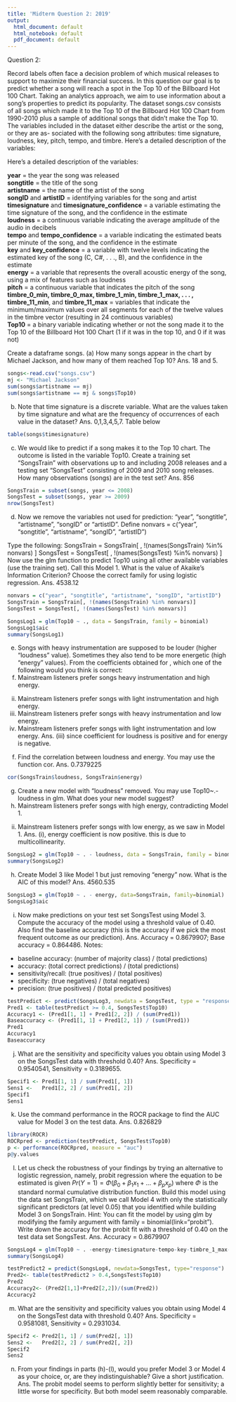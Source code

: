 ```yaml
---
title: 'Midterm Question 2: 2019'
output:
  html_document: default
  html_notebook: default
  pdf_document: default
---
```

Question 2:  

Record labels often face a decision problem of which musical releases to support
to maximize their financial success. In this question our goal is to predict whether a song will reach a spot in the Top 10 of the Billboard Hot 100 Chart. Taking an analytics approach,
we aim to use information about a song's properties to predict its popularity. The dataset
songs.csv consists of all songs which made it to the Top 10 of the Billboard Hot 100 Chart
from 1990-2010 plus a sample of additional songs that didn't make the Top 10.
The variables included in the dataset either describe the artist or the song, or they are as-
sociated with the following song attributes: time signature, loudness, key, pitch, tempo, and
timbre. Here's a detailed description of the variables:

Here's a detailed description of the variables:

**year**  =    the year the song was released  
**songtitle** = the title of the song  
**artistname** = the name of the artist of the song  
**songID** and **artistID** = identifying variables for the song and artist  
**timesignature** and **timesignature_confidence** = a variable estimating the time signature of the song, and the confidence in the estimate  
**loudness** = a continuous variable indicating the average amplitude of the audio in decibels  
**tempo** and **tempo_confidence** = a variable indicating the estimated beats per minute of the song, and the confidence in the estimate  
**key** and **key_confidence** = a variable with twelve levels indicating the estimated key of the song (C, C#, . . ., B), and the confidence in the estimate  
**energy** = a variable that represents the overall acoustic energy of the song, using a mix of features such as loudness  
**pitch** = a continuous variable that indicates the pitch of the song  
**timbre_0_min, timbre_0_max, timbre_1_min, timbre_1_max, . . . , timbre_11_min**, and **timbre_11_max** = variables that indicate the minimum/maximum values over all segments for each of the twelve values in the timbre vector (resulting in 24 continuous variables)  
**Top10** = a binary variable indicating whether or not the song made it to the Top 10 of the Billboard Hot 100 Chart (1 if it was in the top 10, and 0 if it was not)

Create a dataframe songs.
(a) How many songs appear in the chart by Michael Jackson, and how many of them reached Top 10?
Ans. 18 and 5.
```r
songs<-read.csv("songs.csv")
mj <- "Michael Jackson"
sum(songs$artistname == mj)
sum(songs$artistname == mj & songs$Top10)
```
(b) Note that time signature is a discrete variable. What are the values taken by time signature and what are the frequency of occurrences of each value in the dataset?
Ans. 0,1,3,4,5,7. Table below
```r
table(songs$timesignature)
```
(c) We would like to predict if a song makes it to the Top 10 chart. The outcome is listed in the variable Top10. Create a training set "SongsTrain" with observations up to and including 2008 releases and a testing set "SongsTest" consisting of 2009 and 2010 song releases.
How many observations (songs) are in the test set?
Ans. 856
```r
SongsTrain = subset(songs, year <= 2008)
SongsTest = subset(songs, year >= 2009)
nrow(SongsTest)
```
(d) Now we remove the variables not used for prediction: "year", "songtitle", "artistname", "songID" or "artistID". Define
nonvars = c("year", "songtitle", "artistname", "songID", "artistID")

Type the following:
SongsTrain = SongsTrain[ , !(names(SongsTrain) %in% nonvars) ]
SongsTest = SongsTest[ , !(names(SongsTest) %in% nonvars) ]
Now use the glm function to predict Top10 using all other available variables (use the training set). Call this Model 1. What is the value of  Akaike's Information Criterion? Choose the correct family for using logistic regression.
Ans. 4538.12
```r
nonvars = c("year", "songtitle", "artistname", "songID", "artistID")
SongsTrain = SongsTrain[, !(names(SongsTrain) %in% nonvars)]
SongsTest = SongsTest[, !(names(SongsTest) %in% nonvars)]

SongsLog1 = glm(Top10 ~ ., data = SongsTrain, family = binomial)
SongsLog1$aic
summary(SongsLog1)
```
(e)  Songs with heavy instrumentation are supposed to be  louder (higher "loudness" value). Sometimes they also tend to be more energetic (high "energy" values). From the coefficients obtained for , which one of the following would you think is correct:
  (i) Mainstream listeners prefer songs heavy instrumentation and high energy.  
  (ii) Mainstream listeners prefer songs with light instrumentation and high energy.
  (iii) Mainstream listeners prefer songs with heavy instrumentation and low energy.
  (iv) Mainstream listeners prefer songs with light instrumentation and low energy.
Ans. (iii) since coefficient for loudness is positive and for energy is negative.

(f) Find the correlation between loudness and energy. You may use the function cor.
Ans. 0.7379225
```r
cor(SongsTrain$loudness, SongsTrain$energy)
```
(g) Create a new model with "loudness" removed. You may use Top10~.-loudness in glm. What does your new model suggest?
  (i) Mainstream listeners prefer songs with high energy, contradicting Model 1.
  (ii) Mainstream listeners prefer songs with low energy, as we saw in Model 1.
Ans. (i), energy coefficient is now positive. this is due to multicollinearity.
```r
SongsLog2 = glm(Top10 ~ . - loudness, data = SongsTrain, family = binomial)
summary(SongsLog2)
```
(h) Create Model 3 like Model 1 but just removing "energy" now. What is the AIC of this model? 
Ans. 4560.535
```r
SongsLog3 = glm(Top10 ~ . - energy, data=SongsTrain, family=binomial)
SongsLog3$aic
```
(i) Now make predictions on your test set SongsTest using Model 3. Compute the accuracy of the model using a threshold value of 0.40. Also find the baseline accuracy (this is the accuracy if we pick the most frequent outcome as our prediction).
Ans. Accuracy = 0.8679907; Base accuracy = 0.864486.
Notes:
- baseline accuracy: (number of majority class) / (total predictions)
- accuracy: (total correct predictions) / (total predictions)
- sensitivity/recall: (true positives) / (total positives)
- specificity: (true negatives) / (total negatives)
- precision: (true positives) / (total predicted positives)
```r
testPredict <- predict(SongsLog3, newdata = SongsTest, type = "response")
Pred1 <- table(testPredict >= 0.4, SongsTest$Top10)
Accuracy1 <- (Pred1[1, 1] + Pred1[2, 2]) / (sum(Pred1))
Baseaccuracy <- (Pred1[1, 1] + Pred1[2, 1]) / (sum(Pred1))
Pred1
Accuracy1
Baseaccuracy
```
(j) What are the sensitivity and specificity values you obtain using Model 3 on the SongsTest
data with threshold 0.40?
Ans. Specificity = 0.9540541, Sensitivity = 0.3189655.
```r
Specif1 <- Pred1[1, 1] / sum(Pred1[, 1])
Sens1 <-   Pred1[2, 2] / sum(Pred1[, 2])
Specif1
Sens1
```
(k) Use the command performance in the ROCR package to find the AUC value for Model 3
on the test data.
Ans. 0.826829
```r
library(ROCR)
ROCRpred <- prediction(testPredict, SongsTest$Top10)
p <- performance(ROCRpred, measure = "auc")
p@y.values
```
(l) Let us check the robustness of your findings by trying an alternative to logistic regression, namely, probit regression where the equation to be estimated is given $Pr(Y = 1) = \Phi(\beta_0 + \beta_1x_1 + ... + \beta_px_p)$ where $\Phi$ is the standard normal cumulative distribution function. Build this model using the data set SongsTrain, which we call Model 4 with only the statistically significant predictors (at level 0.05) that you identified while building Model 3 on SongsTrain. Hint: You can fit the model by using glm by modifying the family argument with family = binomial(link="probit"). Write down the accuracy for the probit fit with a threshold of 0.40 on the test data set SongsTest.
Ans. Accuracy = 0.8679907
```r
SongsLog4 = glm(Top10 ~ . -energy-timesignature-tempo-key-timbre_1_max-timbre_2_min-timbre_2_max-timbre_3_min-timbre_5_max-timbre_6_max-timbre_8_min-timbre_8_max-timbre_9_min-timbre_9_max, data=SongsTrain, family=binomial(link="probit"))
summary(SongsLog4)

testPredict2 = predict(SongsLog4, newdata=SongsTest, type="response")
Pred2<- table(testPredict2 > 0.4,SongsTest$Top10)
Pred2
Accuracy2<- (Pred2[1,1]+Pred2[2,2])/(sum(Pred2))
Accuracy2
```
(m) What are the sensitivity and specificity values you obtain using Model 4 on the SongsTest
data with threshold 0.40?
Ans. Specificity = 0.9581081, Sensitivity = 0.2931034.
```r
Specif2 <- Pred2[1, 1] / sum(Pred2[, 1])
Sens2 <-   Pred2[2, 2] / sum(Pred2[, 2])
Specif2
Sens2
```
(n) From your findings in parts (h)-(l), would you prefer Model 3 or Model 4 as your choice,
or, are they indistinguishable? Give a short justification.
Ans. The probit model seems to perform slightly better for sensitivity; a little worse for specificity. But both model seem reasonably comparable.
